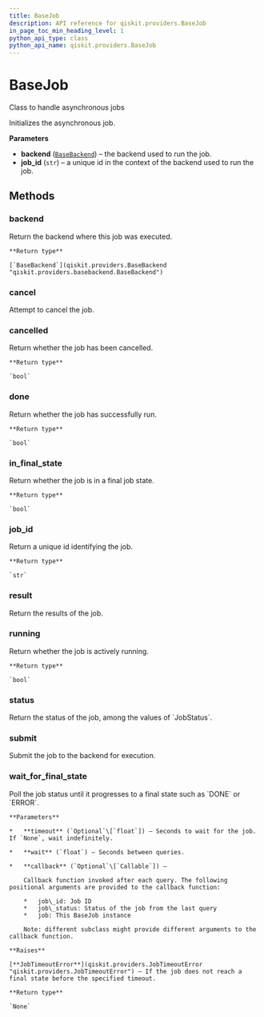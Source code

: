 ```yaml
---
title: BaseJob
description: API reference for qiskit.providers.BaseJob
in_page_toc_min_heading_level: 1
python_api_type: class
python_api_name: qiskit.providers.BaseJob
---
```


# BaseJob

<Class id="qiskit.providers.BaseJob" github="https://github.com/qiskit/qiskit/tree/stable/0.14/qiskit/providers/basejob.py" signature="BaseJob(backend, job_id)">
  Class to handle asynchronous jobs

  Initializes the asynchronous job.

  **Parameters**

  *   **backend** ([`BaseBackend`](qiskit.providers.BaseBackend "qiskit.providers.basebackend.BaseBackend")) – the backend used to run the job.
  *   **job\_id** (`str`) – a unique id in the context of the backend used to run the job.

  ## Methods

  ### backend

  <Function id="qiskit.providers.BaseJob.backend" name="backend" signature="BaseJob.backend()">
    Return the backend where this job was executed.

    **Return type**

    [`BaseBackend`](qiskit.providers.BaseBackend "qiskit.providers.basebackend.BaseBackend")
  </Function>

  ### cancel

  <Function id="qiskit.providers.BaseJob.cancel" name="cancel" signature="abstract BaseJob.cancel()">
    Attempt to cancel the job.
  </Function>

  ### cancelled

  <Function id="qiskit.providers.BaseJob.cancelled" name="cancelled" signature="BaseJob.cancelled()">
    Return whether the job has been cancelled.

    **Return type**

    `bool`
  </Function>

  ### done

  <Function id="qiskit.providers.BaseJob.done" name="done" signature="BaseJob.done()">
    Return whether the job has successfully run.

    **Return type**

    `bool`
  </Function>

  ### in\_final\_state

  <Function id="qiskit.providers.BaseJob.in_final_state" name="in_final_state" signature="BaseJob.in_final_state()">
    Return whether the job is in a final job state.

    **Return type**

    `bool`
  </Function>

  ### job\_id

  <Function id="qiskit.providers.BaseJob.job_id" name="job_id" signature="BaseJob.job_id()">
    Return a unique id identifying the job.

    **Return type**

    `str`
  </Function>

  ### result

  <Function id="qiskit.providers.BaseJob.result" name="result" signature="abstract BaseJob.result()">
    Return the results of the job.
  </Function>

  ### running

  <Function id="qiskit.providers.BaseJob.running" name="running" signature="BaseJob.running()">
    Return whether the job is actively running.

    **Return type**

    `bool`
  </Function>

  ### status

  <Function id="qiskit.providers.BaseJob.status" name="status" signature="abstract BaseJob.status()">
    Return the status of the job, among the values of `JobStatus`.
  </Function>

  ### submit

  <Function id="qiskit.providers.BaseJob.submit" name="submit" signature="abstract BaseJob.submit()">
    Submit the job to the backend for execution.
  </Function>

  ### wait\_for\_final\_state

  <Function id="qiskit.providers.BaseJob.wait_for_final_state" name="wait_for_final_state" signature="BaseJob.wait_for_final_state(timeout=None, wait=5, callback=None)">
    Poll the job status until it progresses to a final state such as `DONE` or `ERROR`.

    **Parameters**

    *   **timeout** (`Optional`\[`float`]) – Seconds to wait for the job. If `None`, wait indefinitely.

    *   **wait** (`float`) – Seconds between queries.

    *   **callback** (`Optional`\[`Callable`]) –

        Callback function invoked after each query. The following positional arguments are provided to the callback function:

        *   job\_id: Job ID
        *   job\_status: Status of the job from the last query
        *   job: This BaseJob instance

        Note: different subclass might provide different arguments to the callback function.

    **Raises**

    [**JobTimeoutError**](qiskit.providers.JobTimeoutError "qiskit.providers.JobTimeoutError") – If the job does not reach a final state before the specified timeout.

    **Return type**

    `None`
  </Function>
</Class>

